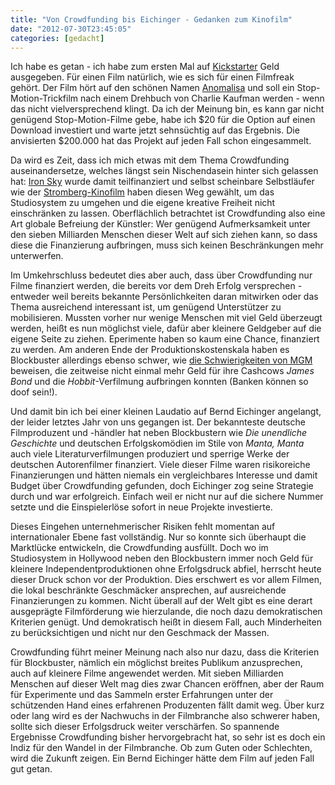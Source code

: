 ```yaml
---
title: "Von Crowdfunding bis Eichinger - Gedanken zum Kinofilm"
date: "2012-07-30T23:45:05"
categories: [gedacht]
---
```


Ich habe es getan - ich habe zum ersten Mal auf [Kickstarter](http://www.kickstarter.com) Geld ausgegeben. Für einen Film natürlich, wie es sich für einen Filmfreak gehört. Der Film hört auf den schönen Namen [Anomalisa](http://www.kickstarter.com/projects/anomalisa/charlie-kaufmans-anomalisa) und soll ein Stop-Motion-Trickfilm nach einem Drehbuch von Charlie Kaufman werden - wenn das nicht vielversprechend klingt. Da ich der Meinung bin, es kann gar nicht genügend Stop-Motion-Filme gebe, habe ich \$20 für die Option auf einen Download investiert und warte jetzt sehnsüchtig auf das Ergebnis. Die anvisierten \$200.000 hat das Projekt auf jeden Fall schon eingesammelt.

Da wird es Zeit, dass ich mich etwas mit dem Thema Crowdfunding auseinandersetze, welches längst sein Nischendasein hinter sich gelassen hat: [Iron Sky](/blog/2012/01/31/trash-auf-der-berlinale/) wurde damit teilfinanziert und selbst scheinbare Selbstläufer wie der [Stromberg-Kinofilm](http://www.myspass.de/myspass/specials/stromberg-kinofilm/) haben diesen Weg gewählt, um das Studiosystem zu umgehen und die eigene kreative Freiheit nicht einschränken zu lassen. Oberflächlich betrachtet ist Crowdfunding also eine Art globale Befreiung der Künstler: Wer genügend Aufmerksamkeit unter den sieben Milliarden Menschen dieser Welt auf sich ziehen kann, so dass diese die Finanzierung aufbringen, muss sich keinen Beschränkungen mehr unterwerfen.

Im Umkehrschluss bedeutet dies aber auch, dass über Crowdfunding nur Filme finanziert werden, die bereits vor dem Dreh Erfolg versprechen - entweder weil bereits bekannte Persönlichkeiten daran mitwirken oder das Thema ausreichend interessant ist, um genügend Unterstützer zu mobilisieren. Mussten vorher nur wenige Menschen mit viel Geld überzeugt werden, heißt es nun möglichst viele, dafür aber kleinere Geldgeber auf die eigene Seite zu ziehen. Eperimente haben so kaum eine Chance, finanziert zu werden. Am anderen Ende der Produktionskostenskala haben es Blockbuster allerdings ebenso schwer, wie [die Schwierigkeiten von MGM](http://www.filmstarts.de/nachrichten/18469334.html) beweisen, die zeitweise nicht einmal mehr Geld für ihre Cashcows *James Bond* und die *Hobbit*-Verfilmung aufbringen konnten (Banken können so doof sein!).

Und damit bin ich bei einer kleinen Laudatio auf Bernd Eichinger angelangt, der leider letztes Jahr von uns gegangen ist. Der bekannteste deutsche Filmproduzent und -händler hat neben Blockbustern wie *Die unendliche Geschichte* und deutschen Erfolgskomödien im Stile von *Manta, Manta* auch viele Literaturverfilmungen produziert und sperrige Werke der deutschen Autorenfilmer finanziert. Viele dieser Filme waren risikoreiche Finanzierungen und hätten niemals ein vergleichbares Interesse und damit Budget über Crowdfunding gefunden, doch Eichinger zog seine Strategie durch und war erfolgreich. Einfach weil er nicht nur auf die sichere Nummer setzte und die Einspielerlöse sofort in neue Projekte investierte.

Dieses Eingehen unternehmerischer Risiken fehlt momentan auf internationaler Ebene fast vollständig. Nur so konnte sich überhaupt die Marktlücke entwickeln, die Crowdfunding ausfüllt. Doch wo im Studiosystem in Hollywood neben den Blockbustern immer noch Geld für kleinere Independentproduktionen ohne Erfolgsdruck abfiel, herrscht heute dieser Druck schon vor der Produktion. Dies erschwert es vor allem Filmen, die lokal beschränkte Geschmäcker ansprechen, auf ausreichende Finanzierungen zu kommen. Nicht überall auf der Welt gibt es eine derart ausgeprägte Filmförderung wie hierzulande, die noch dazu demokratischen Kriterien genügt. Und demokratisch heißt in diesem Fall, auch Minderheiten zu berücksichtigen und nicht nur den Geschmack der Massen.

Crowdfunding führt meiner Meinung nach also nur dazu, dass die Kriterien für Blockbuster, nämlich ein möglichst breites Publikum anzusprechen, auch auf kleinere Filme angewendet werden. Mit sieben Milliarden Menschen auf dieser Welt mag dies zwar Chancen eröffnen, aber der Raum für Experimente und das Sammeln erster Erfahrungen unter der schützenden Hand eines erfahrenen Produzenten fällt damit weg. Über kurz oder lang wird es der Nachwuchs in der Filmbranche also schwerer haben, sollte sich dieser Erfolgsdruck weiter verschärfen. So spannende Ergebnisse Crowdfunding bisher hervorgebracht hat, so sehr ist es doch ein Indiz für den Wandel in der Filmbranche. Ob zum Guten oder Schlechten, wird die Zukunft zeigen. Ein Bernd Eichinger hätte dem Film auf jeden Fall gut getan.
